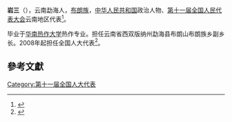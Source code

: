 '''岩三'''（{{bd|1974年||}}），云南勐海人，[[布朗族|布朗族]]，[[中华人民共和国|中华人民共和国]]政治人物、[[第十一届全国人民代表大会|第十一届全国人民代表大会]]云南地区代表<ref>{{cite web|author=新华网|title=第十一届全国人大代表|url=http://news.xinhuanet.com/ziliao/2008-03/03/content_7708230.htm?node=36628|publisher=新华网|accessdate=2014-01-07|archive-date=2014-01-10|archive-url=https://web.archive.org/web/20140110211415/http://news.xinhuanet.com/ziliao/2008-03/03/content_7708230.htm?node=36628|dead-url=no}}</ref>。

毕业于[[华南热作大学|华南热作大学]]热作专业。担任云南省西双版纳州勐海县布朗山布朗族乡副乡长。2008年起担任全国人大代表<ref>{{cite news|title=全国人大代表信息-岩三|url= http://210.82.31.1:8084/delegate/viewDelegate.action?dbid=112394|accessdate=2013-04-05|newspaper=全国人大网|archive-url=https://web.archive.org/web/20140523225139/http://www.npc.gov.cn/delegate/viewDelegate.action?dbid=112394|archive-date=2014-05-23|dead-url=yes}}</ref>。

==參考文獻==
{{reflist}}
[[Category:第十一届全国人大代表|Category:第十一届全国人大代表]]